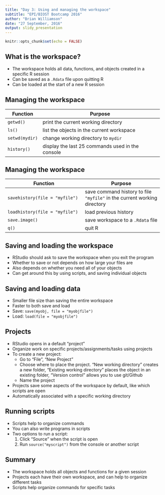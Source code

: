 ```yaml
---
title: "Day 3: Using and managing the workspace"
subtitle: "EPI/BIOST Bootcamp 2016"
author: "Brian Williamson"
date: "27 September, 2016"
output: slidy_presentation
---
```


```r
knitr::opts_chunk$set(echo = FALSE)
```

## What is the workspace?
- The workspace holds all data, functions, and objects created in a specific R session
- Can be saved as a `.Rdata` file upon quitting R
- Can be loaded at the start of a new R session

## Managing the workspace
Function | Purpose
|---|---|
`getwd()` | print the current working directory
`ls()` | list the objects in the current workspace
`setwd(mydir)` | change working directory to `mydir`
`history()` | display the last 25 commands used in the console


## Managing the workspace
Function | Purpose
|---|---|
`savehistory(file = "myfile")` | save command history to file `"myfile"` in the current working directory
`loadhistory(file = "myfile")` | load previous history
`save.image()` | save workspace to a `.Rdata` file
`q()` | quit R

## Saving and loading the workspace
- RStudio should ask to save the workspace when you exit the program
- Whether to save or not depends on how large your files are
- Also depends on whether you need all of your objects
- Can get around this by using scripts, and saving individual objects

## Saving and loading data
- Smaller file size than saving the entire workspace
- Faster to both save and load
- Save: `save(myobj, file = "myobjfile")`
- Load: `load(file = "myobjfile")`

## Projects
- RStudio opens in a default "project"
- Organize work on specific projects/assignments/tasks using projects
- To create a new project:
    - Go to "File", "New Project"
    - Choose where to place the project. "New working directory" creates a new folder, "Existing working directory" places the object in an existing folder, "Version control" allows you to use git/Github
    - Name the project
- Projects save some aspects of the workspace by default, like which scripts are open
- Automatically associated with a specific working directory

## Running scripts
- Scripts help to organize commands
- You can also write programs in scripts
- Two options to run a script:
    1. Click "Source" when the script is open
    2. Run `source("myscript")` from the console or another script
    
## Summary
- The workspace holds all objects and functions for a given session
- Projects each have their own workspace, and can help to organize different tasks
- Scripts help organize commands for specific tasks